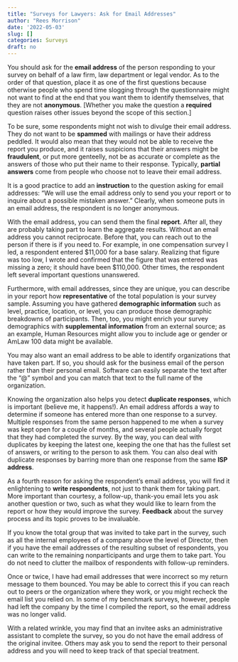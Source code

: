 ```yaml
---
title: "Surveys for Lawyers: Ask for Email Addresses"
author: "Rees Morrison"
date: '2022-05-03'
slug: []
categories: Surveys
draft: no
---
```


You should ask for the **email address** of the person responding to your survey on behalf of a law firm, law department or legal vendor.  As to the order of that question, place it as one of the first questions because otherwise people who spend time slogging through the questionnaire might not want to find at the end that you want them to identify themselves, that they are not **anonymous**.   [Whether you make the question a **required** question raises other issues beyond the scope of this section.]

<!--more-->

To be sure, some respondents might not wish to divulge their email address.  They do not want to be **spammed** with mailings or have their address peddled.  It would also mean that they would not be able to receive the report you produce, and it raises suspicions that their answers might be **fraudulent**, or put more genteelly, not be as accurate or complete as the answers of those who put their name to their response.  Typically, **partial answers** come from people who choose not to leave their email address.

It is a good practice to add an **instruction** to the question asking for email addresses: “We will use the email address only to send you your report or to inquire about a possible mistaken answer.”  Clearly, when someone puts in an email address, the respondent is no longer anonymous.

With the email address, you can send them the final **report**.  After all, they are probably taking part to learn the aggregate results.  Without an email address you cannot reciprocate.
Before that, you can reach out to the person if there is if you need to.  For example, in one compensation survey I led, a respondent entered \$11,000 for a base salary.  Realizing that figure was too low, I wrote and confirmed that the figure that was entered was missing a zero; it should have been \$110,000.  Other times, the respondent left several important questions unanswered.

Furthermore, with email addresses, since they are unique, you can describe in your report how **representative** of the total population is your survey sample.  Assuming you have gathered **demographic information** such as level, practice, location, or level, you can produce those demographic breakdowns of participants.  Then, too, you might enrich your survey demographics with **supplemental information** from an external source; as an example, Human Resources might allow you to include age or gender or AmLaw 100 data might be available.

You may also want an email address to be able to identify organizations that have taken part.  If so, you should ask for the business email of the person rather than their personal email.  Software can easily separate the text after the “@” symbol and you can match that text to the full name of the organization.

Knowing the organization also helps you detect **duplicate responses**, which is important (believe me, it happens!).  An email address affords a way to determine if someone has entered more than one response to a survey.  Multiple responses from the same person happened to me when a survey was kept open for a couple of months, and several people actually forgot that they had completed the survey.  By the way, you can deal with duplicates by keeping the latest one, keeping the one that has the fullest set of answers, or writing to the person to ask them.  You can also deal with duplicate responses by barring more than one response from the same **ISP address**.

As a fourth reason for asking the respondent’s email address, you will find it enlightening to **write respondents**, not just to thank them for taking part.  More important than courtesy, a follow-up, thank-you email lets you ask another question or two, such as what they would like to learn from the report or how they would improve the survey.  **Feedback** about the survey process and its topic proves to be invaluable.

If you know the total group that was invited to take part in the survey, such as all the internal employees of a company above the level of Director, then if you have the email addresses of the resulting subset of respondents, you can write to the remaining nonparticipants and urge them to take part.  You do not need to clutter the mailbox of respondents with follow-up reminders.

Once or twice, I have had email addresses that were incorrect so my return message to them bounced.  You may be able to correct this if you can reach out to peers or the organization where they work, or you might recheck the email list you relied on.  In some of my benchmark surveys, however, people had left the company by the time I compiled the report, so the email address was no longer valid.

With a related wrinkle, you may find that an invitee asks an administrative assistant to complete the survey, so you do not have the email address of the original invitee.  Others may ask you to send the report to their personal address and you will need to keep track of that special treatment.

<!--Book: 2 Type Response Data from Survey Posts Plan.xlsx-->
<!-- Source: TVPI22 -->